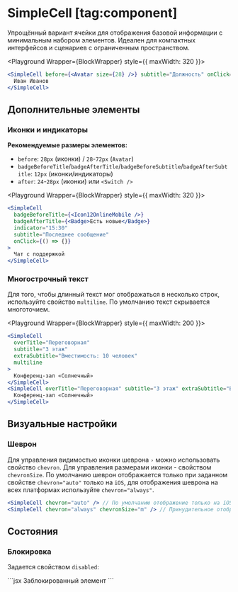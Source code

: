<Overview group="buttons">

# SimpleCell [tag:component]

Упрощённый вариант ячейки для отображения базовой информации с минимальным набором элементов.
Идеален для компактных интерфейсов и сценариев с ограниченным пространством.

</Overview>


<Playground Wrapper={BlockWrapper} style={{ maxWidth: 320 }}>
  ```jsx
  <SimpleCell before={<Avatar size={28} />} subtitle="Должность" onClick={() => {}}>
    Иван Иванов
  </SimpleCell>
  ```
</Playground>

## Дополнительные элементы

### Иконки и индикаторы

**Рекомендуемые размеры элементов:**

- `before`: `28px` (иконки) / `28`-`72px` (`Avatar`)
- `badgeBeforeTitle`/`badgeAfterTitle`/`badgeBeforeSubtitle`/`badgeAfterSubtitle`: `12px` (иконки/индикаторы)
- `after`: `24`-`28px` (иконки) или `<Switch />`

<Playground Wrapper={BlockWrapper} style={{ maxWidth: 320 }}>
  ```jsx
  <SimpleCell
    badgeBeforeTitle={<Icon12OnlineMobile />}
    badgeAfterTitle={<Badge>Есть новые</Badge>}
    indicator="15:30"
    subtitle="Последнее сообщение"
    onClick={() => {}}
  >
    Чат с поддержкой
  </SimpleCell>
  ```
</Playground>

### Многострочный текст

Для того, чтобы длинный текст мог отображаться в несколько строк, используйте свойство `multiline`.
По умолчанию текст скрывается многоточием.

<Playground Wrapper={BlockWrapper} style={{ maxWidth: 200 }}>
  ```jsx
  <SimpleCell
    overTitle="Переговорная"
    subtitle="3 этаж"
    extraSubtitle="Вместимость: 10 человек"
    multiline
  >
    Конференц-зал «Солнечный»
  </SimpleCell>
  <SimpleCell overTitle="Переговорная" subtitle="3 этаж" extraSubtitle="Вместимость: 10 человек">
    Конференц-зал «Солнечный»
  </SimpleCell>
  ```
</Playground>

## Визуальные настройки

### Шеврон

Для управления видимостью иконки шеврона `›` можно использовать свойство `chevron`.
Для управления размерами иконки - свойством `chevronSize`.
По умолчанию шеврон отображается только при заданном свойстве `chevron="auto"` только на `iOS`,
для отображения шеврона на всех платформах используйте `chevron="always"`.

```jsx
<SimpleCell chevron="auto" /> // По умолчанию отображение только на iOS
<SimpleCell chevron="always" chevronSize="m" /> // Принудительное отображение
```

## Состояния

### Блокировка

Задается свойством `disabled`:

<Playground Wrapper={BlockWrapper}>
  ```jsx
  <SimpleCell disabled subtitle="Недоступно для взаимодействия">
    Заблокированный элемент
  </SimpleCell>
  ```
</Playground>
